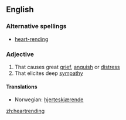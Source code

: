 ==English==

===Alternative spellings===
*[[heart-rending]]

===Adjective===
{{en-adj}}

# That causes great [[grief]], [[anguish]] or [[distress]]
# That elicites deep [[sympathy]]

====Translations====
*Norwegian: [[hjerteskjærende]] 

[[zh:heartrending]]